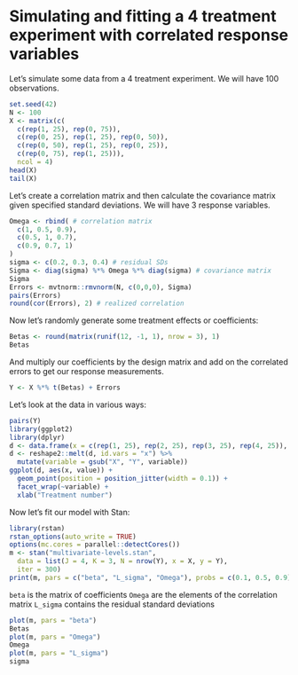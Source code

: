 # Simulating and fitting a 4 treatment experiment with correlated response variables

Let's simulate some data from a 4 treatment experiment. We will have 100 observations. 

```r
set.seed(42)
N <- 100
X <- matrix(c(
  c(rep(1, 25), rep(0, 75)),
  c(rep(0, 25), rep(1, 25), rep(0, 50)),
  c(rep(0, 50), rep(1, 25), rep(0, 25)),
  c(rep(0, 75), rep(1, 25))),
  ncol = 4)
head(X)
tail(X)
```

Let's create a correlation matrix and then calculate the covariance matrix given specified standard deviations. We will have 3 response variables.

```r
Omega <- rbind( # correlation matrix
  c(1, 0.5, 0.9),
  c(0.5, 1, 0.7),
  c(0.9, 0.7, 1)
)
sigma <- c(0.2, 0.3, 0.4) # residual SDs
Sigma <- diag(sigma) %*% Omega %*% diag(sigma) # covariance matrix
Sigma
Errors <- mvtnorm::rmvnorm(N, c(0,0,0), Sigma)
pairs(Errors)
round(cor(Errors), 2) # realized correlation
```

Now let's randomly generate some treatment effects or coefficients: 

```r
Betas <- round(matrix(runif(12, -1, 1), nrow = 3), 1)
Betas
```

And multiply our coefficients by the design matrix and add on the correlated errors to get our response measurements. 

```r
Y <- X %*% t(Betas) + Errors
```

Let's look at the data in various ways:

```r
pairs(Y)
library(ggplot2)
library(dplyr)
d <- data.frame(x = c(rep(1, 25), rep(2, 25), rep(3, 25), rep(4, 25)), Y)
d <- reshape2::melt(d, id.vars = "x") %>% 
  mutate(variable = gsub("X", "Y", variable))
ggplot(d, aes(x, value)) + 
  geom_point(position = position_jitter(width = 0.1)) + 
  facet_wrap(~variable) +
  xlab("Treatment number")
```

Now let's fit our model with Stan:

```r
library(rstan)
rstan_options(auto_write = TRUE)
options(mc.cores = parallel::detectCores())
m <- stan("multivariate-levels.stan", 
  data = list(J = 4, K = 3, N = nrow(Y), x = X, y = Y),
  iter = 300)
print(m, pars = c("beta", "L_sigma", "Omega"), probs = c(0.1, 0.5, 0.9))
```

`beta` is the matrix of coefficients 
`Omega` are the elements of the correlation matrix
`L_sigma` contains the residual standard deviations

```r
plot(m, pars = "beta")
Betas
plot(m, pars = "Omega")
Omega
plot(m, pars = "L_sigma")
sigma
```
